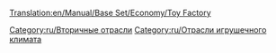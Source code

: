 [[Translation:en/Manual/Base Set/Economy/Toy Factory]]

{{ru/Промышленность| Изображение=ToyFactory.png
| имя=Завод игрушек
| Климат=[[ru/Игрушечный|Игрушечный]]
| Принимает=[[ru/Manual/Base Set/Economy/Пластик|Пластик]], [[ru/Manual/Base Set/Economy/Батарейки|Батарейки]]
| Производит=[[ru/Manual/Base Set/Economy/Игрушки|Игрушки]]
| Примечания=Не представлен в других [[ru/Manual/Климат|климатах]].
}}
{{en/stub}}

{{ru/Navbox Промышленность}}

[[Category:ru/Вторичные отрасли]]
[[Category:ru/Отрасли игрушечного климата]]